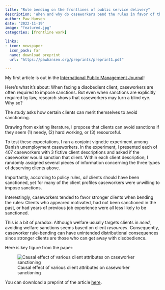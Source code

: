 ```yaml
---
title: "Rule bending on the frontlines of public service delivery"
description: 'When and why do caseworkers bend the rules in favor of their clients?'
author: Paw Hansen
date: '2022-11-19'
image: "featured.jpg"
categories: [frontline work]

links:
- icon: newspaper
  icon_pack: far
  name: download preprint
  url: "https://pawhansen.org/preprints/preprint1.pdf"

---
```


My first article is out in the [International Public Management Journal](https://www.tandfonline.com/doi/full/10.1080/10967494.2022.2138660)! 

Here's what it's about: When facing a disobedient client, caseworkers are often required to impose sanctions. But even when sanctions are explicitly required by law, research shows that caseworkers may turn a blind eye. Why so? 

The study asks how certain clients can merit themselves to avoid sanctioning.

Drawing from existing literature, I propose that clients can avoid sanctions if they seem (1) needy, (2) hard working, or (3) resourceful.

To test these expectations, I ran a conjoint vignette experiment among Danish unemployment caseworkers. In the experiment, I presented each of 407 caseworkers with 3 fictive client descriptions and asked if the caseworker would sanction that client. Within each client description, I randomly assigned several pieces of information concerning the three types of deserving clients above.  

Importantly, according to policy rules, _all_ clients should have been sanctioned, yet for many of the client profiles caseworkers were unwilling to impose sanctions.  

Interestingly, caseworkers tended to favor stronger clients when bending the rules: Clients who appeared motivated, had not been sanctioned in the past, or had years of previous job experience were all less likely to be sanctioned.

This is a bit of paradox: Although welfare usually targets clients in _need_, avoiding welfare sanctions seems based on client _resources_. Consequently, caseworker rule-bending can have unintended distributional consequences since stronger clients are those who can get away with disobedience.

Here is key figure from the paper: 

![Causal effect of various client attributes on caseworker sanctioning](featured.jpg){#fig-rule-bending}

You can download a preprint of the article [here](https://www.pawhansen.org/research/rule-bending-caseworkers/rule_bending_preprint.pdf).  
